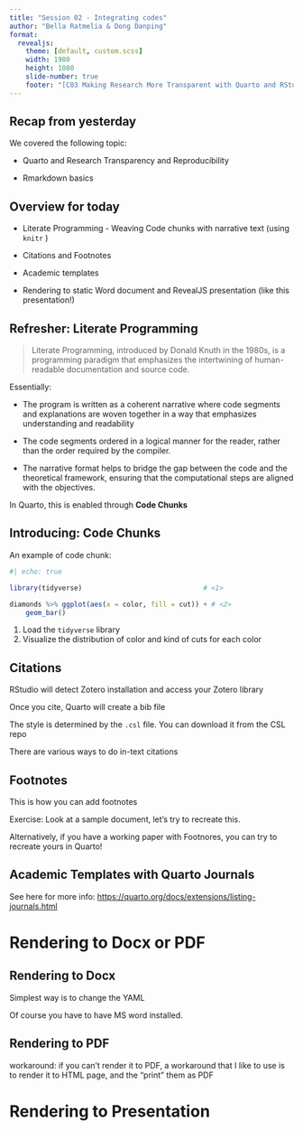 ```yaml
---
title: "Session 02 - Integrating codes"
author: "Bella Ratmelia & Dong Danping"
format:
  revealjs: 
    theme: [default, custom.scss]
    width: 1980
    height: 1080
    slide-number: true
    footer: "[C03 Making Research More Transparent with Quarto and RStudio](https://bellaratmelia.github.io/2024-fsci-quarto/)"
---
```


## Recap from yesterday

We covered the following topic:

-   Quarto and Research Transparency and Reproducibility

-   Rmarkdown basics

## Overview for today

-   Literate Programming - Weaving Code chunks with narrative text (using `knitr` )

-   Citations and Footnotes

-   Academic templates

-   Rendering to static Word document and RevealJS presentation (like this presentation!)

## Refresher: Literate Programming

> Literate Programming, introduced by Donald Knuth in the 1980s, is a programming paradigm that emphasizes the intertwining of human-readable documentation and source code.

Essentially:

-   The program is written as a coherent narrative where code segments and explanations are woven together in a way that emphasizes understanding and readability

-   The code segments ordered in a logical manner for the reader, rather than the order required by the compiler.

-   The narrative format helps to bridge the gap between the code and the theoretical framework, ensuring that the computational steps are aligned with the objectives.

In Quarto, this is enabled through **Code Chunks**

## Introducing: Code Chunks

An example of code chunk:

```r
#| echo: true

library(tidyverse)                              # <1>

diamonds %>% ggplot(aes(x = color, fill = cut)) + # <2>
    geom_bar()
```

1.  Load the `tidyverse` library
2.  Visualize the distribution of color and kind of cuts for each color

## Citations

RStudio will detect Zotero installation and access your Zotero library

Once you cite, Quarto will create a bib file

The style is determined by the `.csl` file. You can download it from the CSL repo

There are various ways to do in-text citations

## Footnotes

This is how you can add footnotes

Exercise: Look at a sample document, let's try to recreate this.

Alternatively, if you have a working paper with Footnores, you can try to recreate yours in Quarto!

## Academic Templates with Quarto Journals

See here for more info: <https://quarto.org/docs/extensions/listing-journals.html>

# Rendering to Docx or PDF

## Rendering to Docx

Simplest way is to change the YAML

Of course you have to have MS word installed.

## Rendering to PDF

workaround: if you can't render it to PDF, a workaround that I like to use is to render it to HTML page, and the "print" them as PDF

# Rendering to Presentation
